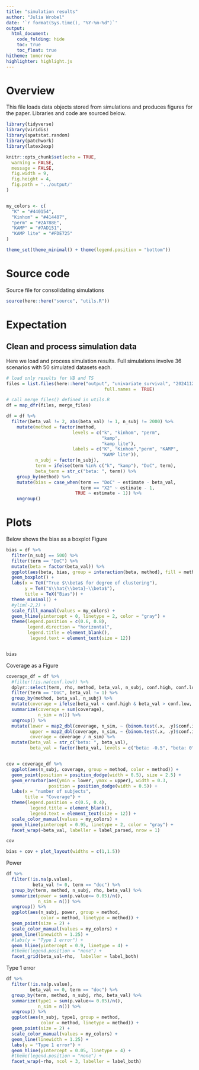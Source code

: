 ```yaml
---
title: "simulation results"
author: "Julia Wrobel"
date: '`r format(Sys.time(), "%Y-%m-%d")`'
output:
  html_document: 
    code_folding: hide
    toc: true
    toc_float: true
hitheme: tomorrow
highlighter: highlight.js
---
```


# Overview

This file loads data objects stored from simulations and produces figures for the paper. Libraries and code are sourced below. 

```r
library(tidyverse)
library(viridis)
library(spatstat.random)
library(patchwork)
library(latex2exp)

knitr::opts_chunk$set(echo = TRUE,
  warning = FALSE,
  message = FALSE,
  fig.width = 9,
  fig.height = 4,
  fig.path = '../output/'
)


my_colors <- c(
  "K" = "#440154",
  "Kinhom" = "#414487",
  "perm" = "#2A788E",
  "KAMP" = "#7AD151",
  "KAMP lite" = "#FDE725"
)

theme_set(theme_minimal() + theme(legend.position = "bottom"))
```

# Source code

Source file for consolidating simulations

```r
source(here::here("source", "utils.R"))
```


# Expectation

## Clean and process simulation data

Here we load and process simulation results. Full simulations involve 36 scenarios with 50 simulated datasets each.


```r
# load only results for VB and TS
files = list.files(here::here("output", "univariate_survival", "20241120"), 
									 full.names =  TRUE)

# call merge_files() defined in utils.R
df = map_dfr(files, merge_files)

```




```r

df = df %>%
  filter(beta_val != 2, abs(beta_val) != 1, n_subj != 2000) %>%
    mutate(method = factor(method,
                         levels = c("k", "kinhom", "perm", 
                                    "kamp",  
                                    "kamp_lite"),
                         labels = c("K", "Kinhom","perm", "KAMP",
                                    "KAMP lite")),
           n_subj = factor(n_subj),
           term = ifelse(term %in% c("k", "kamp"), "DoC", term),
           beta_term = str_c("beta: ", term)) %>%
    group_by(method) %>%
    mutate(bias = case_when(term == "DoC" ~ estimate - beta_val,
                            term == "X2" ~ estimate - 1,
                          TRUE ~ estimate - 1)) %>%
    ungroup() 
```



# Plots 

Below shows the bias as a boxplot Figure

```r
bias = df %>%
  filter(n_subj == 500) %>%
  filter(term == "DoC") %>%
  mutate(beta = factor(beta_val)) %>%
  ggplot(aes(beta, bias, group = interaction(beta, method), fill = method)) +
  geom_boxplot() +
  labs(x = TeX("True $\\beta$ for degree of clustering"),
       y = TeX("$\\hat{\\beta}-\\beta$"),
       title = TeX("Bias")) +
  theme_minimal() +
  #ylim(-2,2) +
  scale_fill_manual(values = my_colors) +
  geom_hline(yintercept = 0, linetype = 2, color = "gray") +
  theme(legend.position = c(0.6, 0.8),
        legend.direction = "horizontal",
        legend.title = element_blank(),
         legend.text = element_text(size = 12)) 


bias
```


Coverage as a Figure


```r
coverage_df = df %>%
  #filter(!is.na(conf.low)) %>%
  dplyr::select(term, rho, method, beta_val, n_subj, conf.high, conf.low) %>%
  filter(term == "DoC", beta_val != 1) %>%
  group_by(method, beta_val, n_subj) %>%
  mutate(coverage = ifelse(beta_val < conf.high & beta_val > conf.low, 1, 0)) %>%
  summarize(coverage = sum(coverage),
            n_sim = n()) %>%
  ungroup() %>%
  mutate(lower = map2_dbl(coverage, n_sim, ~ {binom.test(.x, .y)$conf.int[1]}),
         upper = map2_dbl(coverage, n_sim, ~ {binom.test(.x, .y)$conf.int[2]}),
         coverage = coverage / n_sim) %>%
  mutate(beta_val = str_c("beta: ", beta_val),
         beta_val = factor(beta_val, levels = c("beta: -0.5", "beta: 0", "beta: 0.5", "beta: 1")))


cov = coverage_df %>%
  ggplot(aes(n_subj, coverage, group = method, color = method)) +
  geom_point(position = position_dodge(width = 0.5), size = 2.5) + 
  geom_errorbar(aes(ymin = lower, ymax = upper), width = 0.3,
                position = position_dodge(width = 0.5)) +
  labs(x = "number of subjects",
       title = "Coverage") +
  theme(legend.position = c(0.5, 0.4),
         legend.title = element_blank(),
         legend.text = element_text(size = 12)) + 
  scale_color_manual(values = my_colors) +
  geom_hline(yintercept = 0.95, linetype = 2, color = "gray") +
  facet_wrap(~beta_val, labeller = label_parsed, nrow = 1)

cov
```






```r
bias + cov + plot_layout(widths = c(1,1.5))
```







Power


```r
df %>%
  filter(!is.na(p.value),
          beta_val != 0, term == "doc") %>%
  group_by(term, method, n_subj, rho, beta_val) %>%
  summarize(power = sum(p.value<= 0.05)/n(),
            n_sim = n()) %>%
  ungroup() %>%
  ggplot(aes(n_subj, power, group = method,
             color = method, linetype = method)) +
  geom_point(size = 2) +
  scale_color_manual(values = my_colors) +
  geom_line(linewidth = 1.25) +
  #labs(y = "Type 1 error") +
  geom_hline(yintercept = 0.9, linetype = 4) +
  #theme(legend.position = "none") +
  facet_grid(beta_val~rho,  labeller = label_both)
```


Type 1 error

```r
df %>%
  filter(!is.na(p.value),
         beta_val == 0, term == "doc") %>%
  group_by(term, method, n_subj, rho, beta_val) %>%
  summarize(type1 = sum(p.value<= 0.05)/n(),
            n_sim = n()) %>%
  ungroup() %>%
  ggplot(aes(n_subj, type1, group = method,
             color = method, linetype = method)) +
  geom_point(size = 2) +
  scale_color_manual(values = my_colors) +
  geom_line(linewidth = 1.25) +
  labs(y = "Type 1 error") +
  geom_hline(yintercept = 0.05, linetype = 4) +
  #theme(legend.position = "none") +
  facet_wrap(~rho, ncol = 3, labeller = label_both)

```


